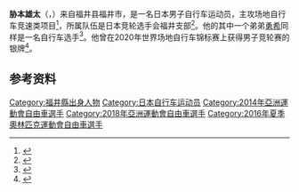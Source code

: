 {{NoteTA|G1=Sports}}
{{Infobox cyclist
| name           = 胁本雄太
| image          = UCI Track World Championships 2018 326.jpg
| caption        = 摄于2018年
| birth_date     = {{birth date and age|1989|3|21|df=yes}} 
| birth_place    = {{JPN}}[[福井縣|福井縣]][[福井市|福井市]]
| height         = {{convert|1.81|m|ftin|abbr=on}}
| weight         = {{convert|74|kg|lb|abbr=on}}
| currentteam    = 
| discipline     = [[场地自行车|场地自行车]]
| amateuryears1  = 
| amateurteam1   = 
| proyears1      = 
| proteam1       = 
| majorwins      = 
| show-medals    = yes
| medaltemplates =
{{MedalSport|男子[[自行车|自行车]]}}
{{MedalCountry|{{JPN}}}}
{{MedalCompetition|[[世界场地自行车锦标赛|世界场地自行车锦标赛]]}}
{{MedalSilver|[[2020年世界场地自行车锦标赛|2020 柏林]]|竞轮赛}}
{{MedalCompetition|[[亚洲自行车锦标赛|亚洲场地自行车锦标赛]]}}
{{MedalGold|[[2014年亞洲單車錦標賽|2014 阿斯塔纳]]|竞轮赛}}
{{MedalGold|[[2017年亞洲場地單車錦標賽|2017 新德里]]|竞轮赛}}
{{MedalGold|[[2019年亞洲場地自由車錦標賽|2019 雅加达]]|竞轮赛}}
{{MedalGold|[[2020年亚洲场地自行车锦标赛|2020 镇川]]|竞轮赛}}
{{MedalSilver|2014 阿斯塔纳|1公里计时赛}}
{{MedalSilver|2020 镇川|个人竞速赛}}
{{MedalBronze|2017 新德里|个人竞速赛}}
}}
'''胁本雄太'''（{{jpn|j=脇本 雄太|hg=わきもと ゆうた|rm=Wakimoto Yūta}}，{{bd|1989年|3月21日||}}）来自福井县福井市，是一名日本男子自行车运动员，主攻场地自行车竞速类项目<ref>{{cite web|url=https://www.fukuishimbun.co.jp/articles/-/1037857|script-title=ja:自転車脇本雄太が東京五輪確実 福井市出身、世界選手権で銀メダル|publisher={{lang|ja|福井新聞}}|date=2020-02-28|accessdate=2020-09-26|archiveurl=https://web.archive.org/web/20200228160546/https://www.fukuishimbun.co.jp/articles/-/1037857|archivedate=2020-02-28}}</ref>，所属队伍是日本竞轮选手会福井支部<ref>{{cite web|url=https://jcf.or.jp/%e6%9d%b1%e4%ba%ac%e4%ba%94%e8%bc%aa%e3%83%88%e3%83%a9%e3%83%83%e3%82%af%e6%97%a5%e6%9c%ac%e4%bb%a3%e8%a1%a8%e5%86%85%e5%ae%9a%e9%81%b8%e6%89%8b%e8%a8%98%e8%80%85%e4%bc%9a%e8%a6%8b/|script-title=ja:第32回オリンピック競技大会（2020/東京）トラック日本代表内定選手記者会見|work={{lang|ja|日本自転車競技連盟}}|date=2020-06-04|accessdate=2020-09-26|archiveurl=https://archive.is/evRgI|archivedate=2020-09-24}}</ref>。他的其中一个弟弟[[胁本勇希|勇希]]同样是一名自行车选手<ref>{{cite web|url=https://www.daily.co.jp/horse/2019/06/28/0012465607.shtml|script-title=ja:【競輪】脇本勇希、目指す兄貴超え　東京五輪メダル候補・雄太の弟７月デビュー|publisher={{lang|ja|デイリースポーツ}}|date=2019-06-28|accessdate=2020-09-26|archiveurl=https://web.archive.org/web/20200106053906/https://www.daily.co.jp/horse/2019/06/28/0012465607.shtml|archivedate=2020-01-06}}</ref>。他曾在2020年世界场地自行车锦标赛上获得男子竞轮赛的银牌<ref>{{cite web|url=https://www.tissottiming.com/File/0003120101010405FFFFFFFFFFFFFF02|title=Men's keirin results|work=Tissot Timing|date=2020-02-27|accessdate=2020-03-08|archiveurl=https://web.archive.org/web/20200227201515/https://www.tissottiming.com/File/0003120101010405FFFFFFFFFFFFFF02|archivedate=2020-02-27}}</ref>。

==参考资料==
{{Reflist}}

{{Authority control}}

{{DEFAULTSORT:Wakimoto, Yuta}}
[[Category:福井縣出身人物|Category:福井縣出身人物]]
[[Category:日本自行车运动员|Category:日本自行车运动员]]
[[Category:2014年亞洲運動會自由車選手|Category:2014年亞洲運動會自由車選手]]
[[Category:2018年亞洲運動會自由車選手|Category:2018年亞洲運動會自由車選手]]
[[Category:2016年夏季奧林匹克運動會自由車選手|Category:2016年夏季奧林匹克運動會自由車選手]]